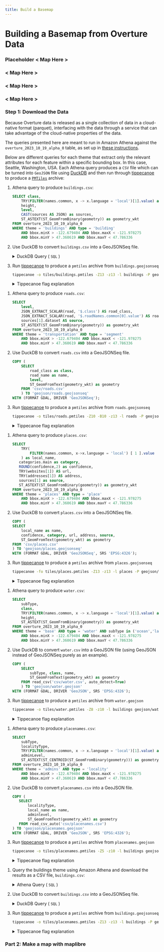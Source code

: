 ```yaml
---
title: Build a Basemap
---
```



# Building a Basemap from Overture Data

### Placeholder < Map Here >

### < Map Here >

### < Map Here >

### < Map Here >

### Step 1: Download the Data

Because Overture data is released as a single collection of data in a cloud-native format (parquet), interfacing with the data through a service that can take advantage of the cloud-native properties of the data.

The queries presented here are meant to run in Amazon Athena against the `overture_2023_10_19_alpha_0` table, as set up in [these instructions](https://github.com/OvertureMaps/data#accessing-overture-maps-data-1).

Below are different queries for each theme that extract only the relevant attributes for each feature within a specific bounding box. In this case, Seattle, Washington, USA. Each Athena query produces a `CSV` file which can be turned into `GeoJSON` file using [DuckDB](https://duckdb.org/) and then run through [tippecanoe](https://github.com/felt/tippecanoe) to produce a [`PMTiles`](https://github.com/protomaps/PMTiles) archive:

<Tabs queryString="athena-query" >
<TabItem value="buildings" label="Buildings" default>

1. Athena query to produce `buildings.csv`:

    ```sql
    SELECT class,
        TRY(FILTER(names.common, x -> x.language = 'local')[1].value) as local_name,
        height,
        level,
        CAST(sources AS JSON) as sources,
        ST_ASTEXT(ST_GeomFromBinary(geometry)) as geometry_wkt
    FROM overture_2023_10_19_alpha_0
    WHERE theme = 'buildings' AND type = 'building'
        AND bbox.minX > -122.679404 AND bbox.maxX < -121.978275
        AND bbox.minY > 47.360619 AND bbox.maxY < 47.786336
    ```

2. Use DuckDB to convert `buildings.csv` into a GeoJSONSeq file.

    <details><summary>DuckDB Query ( <code>SQL</code> )</summary>

    ```sql
    COPY (
        SELECT
            "class",
            "local_name",
            "height",
            "level",
            "sources",
            ST_GeomFromText(geometry_wkt) as geometry
        FROM read_csv('csv/buildings.csv', header=True,
            COLUMNS={
                'class':'VARCHAR',
                'local_name':'VARCHAR',
                'height':'DOUBLE',
                'level':'VARCHAR',
                'sources':'VARCHAR',
                'geometry_wkt':'VARCHAR'
            }
        )
        ) TO 'geojson/buildings.geojsonseq'
    WITH (FORMAT GDAL, DRIVER 'GeoJSONSeq');
    ```

    </details>

3. Run [tippecanoe](https://github.com/felt/tippecanoe) to produce a `pmtiles` archive from `buildings.geojsonseq`

    ```bash
    tippecanoe -o tiles/buildings.pmtiles -Z13 -z13 -l buildings -P geojson/buildings.geojsonseq
    ```

    <details><summary>Tippecanoe flag explanation</summary>

    - `-o tiles/buildings.pmtiles` is our output file.
    - `-Z13` and `-z13` will produce a tileset starting at zoom 13 and going up to zoom 13 (so only 1 zoom level).
    - `-l buildings` names the layer "buildings"
    - `-P` allows tippecanoe to read the file in parallel. Since we created a GeoJSON sequence file instead of a single GeoJSON Feature Collection, tippecanoe can process the input data more efficiently.

    </details>

</TabItem>

<!-- Roads -->

<TabItem value="roads" label="Roads" default>

1. Athena query to produce `roads.csv`:

    ```sql
    SELECT
        level,
        JSON_EXTRACT_SCALAR(road, '$.class') AS road_class,
        JSON_EXTRACT_SCALAR(road, '$.roadNames.common[0].value') AS road_name,
        sources[1].dataset AS source,
        ST_ASTEXT(ST_GeomFromBinary(geometry)) as geometry_wkt
    FROM overture_2023_10_19_alpha_0
    WHERE theme = 'transportation' AND type = 'segment'
        AND bbox.minX > -122.679404 AND bbox.maxX < -121.978275
        AND bbox.minY > 47.360619 AND bbox.maxY < 47.786336
    ```

2. Use DuckDB to convert `roads.csv` into a GeoJSONSeq file.

    ```sql
    COPY (
        SELECT
            road_class as class,
            road_name as name,
            level,
            ST_GeomFromText(geometry_wkt) as geometry
        FROM 'csv/roads.csv'
        ) TO 'geojson/roads.geojsonseq'
    WITH (FORMAT GDAL, DRIVER 'GeoJSONSeq');
    ```

3. Run [tippecanoe](https://github.com/felt/tippecanoe) to produce a `pmtiles` archive from `roads.geojsonseq`

    ```bash
    tippecanoe -o tiles/roads.pmtiles -Z10 -B10 -z13 -l roads -P geojson/roads.geojsonseq
    ```

    <details><summary>Tippecanoe flag explanation</summary>

    - `-o tiles/roads.pmtiles` is our output file.
    - `-Z10` and `-z13` will produce a tileset starting at zoom 10 and going up to zoom 13.
    - `-B10` will ensure that all featuers are present from zoom level 10.
    - `-l roads` names the layer "roads"
    - `-P` allows tippecanoe to read the file in parallel. Since we created a GeoJSON sequence file instead of a single GeoJSON Feature Collection, tippecanoe can process the input data more efficiently.

    </details>

</TabItem>

<!-- Places -->

<TabItem value="places" label="Places" default>

1. Athena query to produce `places.csv`:

    ```sql
    SELECT
        TRY(
            FILTER(names.common, x->x.language = 'local') [ 1 ].value
        ) as local_name,
       categories.main as category,
       ROUND(confidence,2) as confidence,
       TRY(websites[1]) AS url,
       TRY(addresses[1]) AS address,
       sources[1] as source,
       ST_ASTEXT(ST_GeomFromBinary(geometry)) as geometry_wkt
    FROM overture_2023_10_19_alpha_0
    WHERE theme = 'places' AND type = 'place'
        AND bbox.minX > -122.679404 AND bbox.maxX < -121.978275
        AND bbox.minY > 47.360619 AND bbox.maxY < 47.786336
    ```

2. Use DuckDB to convert `places.csv` into a GeoJSONSeq file.

    ```sql
    COPY (
    SELECT
        local_name as name,
        confidence, category, url, address, source,
        ST_GeomFromText(geometry_wkt) as geometry
    FROM 'csv/places.csv'
    ) TO 'geojson/places.geojsonseq'
    WITH (FORMAT GDAL, DRIVER 'GeoJSONSeq', SRS 'EPSG:4326');
    ```

3. Run [tippecanoe](https://github.com/felt/tippecanoe) to produce a `pmtiles` archive from `places.geojsonseq`

    ```bash
    tippecanoe -fo tiles/places.pmtiles -Z13 -z13 -l places -P geojson/places.geojsonseq
    ```

    <details><summary>Tippecanoe flag explanation</summary>

    - `-fo tiles/places.pmtiles` is our output file, which we can overwrite (f) if it exists.
    - `-Z13` and `-z13` will produce a tileset starting at zoom 13 and going up to zoom 13 (so only 1 zoom level).
    - `-l places` names the layer "buildings"
    - `-P` allows tippecanoe to read the file in parallel. Since we created a GeoJSON sequence file instead of a single GeoJSON Feature Collection, tippecanoe can process the input data more efficiently.

    </details>

</TabItem>

<!-- Water -->

<TabItem value="water" label="Water" default>

1. Athena query to produce `water.csv`:

    ```sql
    SELECT
        subType,
        class,
        TRY(FILTER(names.common, x -> x.language = 'local')[1].value) as name,
        height,
        ST_ASTEXT(ST_GeomFromBinary(geometry)) as geometry_wkt
    FROM overture_2023_10_19_alpha_0
    WHERE theme = 'base' AND type = 'water' AND subType in ('ocean','lake','river')
        AND bbox.minX > -122.679404 AND bbox.maxX < -121.978275
        AND bbox.minY > 47.360619 AND bbox.maxY < 47.786336
    ```

2. Use DuckDB to convert `water.csv` into a GeoJSON file (using GeoJSON instead of GeoJSONSeq purely as an example).

    ```sql
    COPY (
        SELECT
            subType, class, name,
            ST_GeomFromText(geometry_wkt) as geometry
        FROM read_csv('csv/water.csv', auto_detect=True)
        ) TO 'geojson/water.geojson'
    WITH (FORMAT GDAL, DRIVER 'GeoJSON', SRS 'EPSG:4326');
    ```

3. Run [tippecanoe](https://github.com/felt/tippecanoe) to produce a `pmtiles` archive from `water.geojson`

    ```bash
    tippecanoe -o tiles/water.pmtiles -Z8 -z10 -l buildings geojson/water.geojson
    ```

    <details><summary>Tippecanoe flag explanation</summary>

    - `-o tiles/water.pmtiles` is our output file.
    - `-Z8` and `-z13` will produce a tileset starting at zoom 8 and going up to zoom 12.
    - `-l water` names the layer "buildings"

    </details>

</TabItem>

<TabItem value="placenames" label="Placenames" default>

1. Athena query to produce `placenames.csv`:

    ```sql
    SELECT
        subType,
        localityType,
        TRY(FILTER(names.common, x -> x.language = 'local')[1].value) as local_name,
        adminLevel,
        ST_ASTEXT(ST_CENTROID(ST_GeomFromBinary(geometry))) as geometry_wkt
    FROM overture_2023_10_19_alpha_0
    WHERE theme = 'admins' AND type = 'locality'
        AND bbox.minX > -122.679404 AND bbox.maxX < -121.978275
        AND bbox.minY > 47.360619 AND bbox.maxY < 47.786336
    ```


2. Use DuckDB to convert `placenames.csv` into a GeoJSON file.

    ```sql
   COPY (
       SELECT
           localityType,
           local_name as name,
           adminlevel,
           ST_GeomFromText(geometry_wkt) as geometry
       FROM read_csv_auto('csv/placenames.csv')
   ) TO 'geojson/placenames.geojson'
   WITH (FORMAT GDAL, DRIVER 'GeoJSON', SRS 'EPSG:4326');
    ```

3. Run [tippecanoe](https://github.com/felt/tippecanoe) to produce a `pmtiles` archive from `placenames.geojson`

    ```bash
    tippecanoe -o tiles/placenames.pmtiles -Z5 -z10 -l buildings geojson/placenames.geojson
    ```

    <details><summary>Tippecanoe flag explanation</summary>

    - `-o tiles/buildings.pmtiles` is our output file.
    - `-Z5` and `-z10` will produce a tileset starting at zoom 5 and going up to zoom 13.
    - `-l placenames` names the layer "buildings"

    </details>

</TabItem>

<TabItem value="landuse" label="Land Use" default>

1. Query the buildings theme using Amazon Athena and download the results as a CSV file, `buildings.csv`:

    <details><summary>Athena Query ( <code>SQL</code> )</summary>

    ```sql
    SELECT class,
        TRY(FILTER(names.common, x -> x.language = 'local')[1].value) as local_name,
        height,
        level,
        CAST(sources AS JSON) as sources,
        ST_ASTEXT(ST_GeomFromBinary(geometry)) as geometry_wkt
    FROM overture_2023_10_19_alpha_0
    WHERE theme = 'buildings'
        AND type = 'building'
        AND bbox.minX > -122.679404
        AND bbox.maxX < -121.978275
        AND bbox.minY > 47.360619
        AND bbox.maxY < 47.786336
    ```

    </details>

2. Use DuckDB to convert `buildings.csv` into a GeoJSONSeq file.

    <details><summary>DuckDB Query ( <code>SQL</code> )</summary>

    ```sql
    COPY (
        SELECT
            "class",
            "local_name",
            "height",
            "level",
            "sources",
            ST_GeomFromText(geometry_wkt) as geometry
        FROM read_csv('csv/buildings.csv', header=True,
            COLUMNS={
                'class':'VARCHAR',
                'local_name':'VARCHAR',
                'height':'DOUBLE',
                'level':'VARCHAR',
                'sources':'VARCHAR',
                'geometry_wkt':'VARCHAR'
            }
        )
        ) TO 'geojson/buildings.geojsonseq'
    WITH (FORMAT GDAL, DRIVER 'GeoJSONSeq');
    ```

    </details>

3. Run [tippecanoe](https://github.com/felt/tippecanoe) to produce a `pmtiles` archive from `buildings.geojsonseq`

    ```bash
    tippecanoe -o tiles/placenames.pmtiles -Z13 -z13 -l buildings -P geojson/buildings.geojsonseq
    ```

    <details><summary>Tippecanoe flag explanation</summary>

    - `-o tiles/buildings.pmtiles` is our output file.
    - `-Z13` and `-z13` will produce a tileset starting at zoom 13 and going up to zoom 13 (so only 1 zoom level).
    - `-l buildings` names the layer "buildings"
    - `-P` allows tippecanoe to read the file in parallel. Since we created a GeoJSON sequence file instead of a single GeoJSON Feature Collection, tippecanoe can process the input data more efficiently.

    </details>

</TabItem>

</Tabs>

### Part 2: Make a map with maplibre
